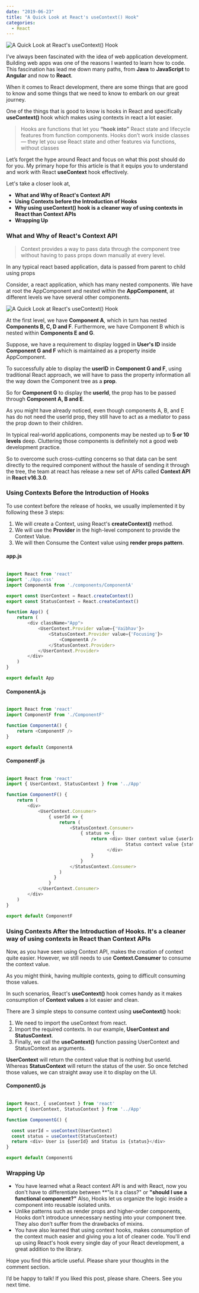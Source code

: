```yaml
---
date: "2019-06-23"
title: "A Quick Look at React's useContext() Hook"
categories:
  - React
---
```

![A Quick Look at React's useContext() Hook](./Intro_Picture.jpg)


I’ve always been fascinated with the idea of web application development. Building web apps was one of the reasons I wanted to learn how to code. 
This fascination has lead me down many paths, from **Java** to **JavaScript** to **Angular** and now to **React**.

When it comes to React development, there are some things that are good to know and some things that we need to know to embark on our great journey. 

One of the things that is good to know is hooks in React and specifically **useContext()** hook which makes using contexts in react a lot easier.

> Hooks are functions that let you **“hook into”** React state and lifecycle features from function components. Hooks don’t work inside classes — they let you use React state and other features via functions, without classes

Let’s forget the hype around React and focus on what this post should do for you. My primary hope for this article is that it equips you to understand and work with React 
**useContext** hook effectively.

Let's take a closer look at,
  - **What and Why of React's Context API**
  - **Using Contexts before the Introduction of Hooks**
  - **Why using useContext() hook is a cleaner way of using contexts in React than Context APIs**
  - **Wrapping Up**

### What and Why of React's Context API

> Context provides a way to pass data through the component tree without having to pass props down manually at every level.

In any typical react based application, data is passed from parent to child using props

Consider, a react application, which has many nested components. We have at root the AppComponent and nested within the **AppComponent**, at different levels we have several other components.

![A Quick Look at React's useContext() Hook](./Component_Diagram.png)

At the first level, we have **Component A**, which in turn has nested **Components B, C, D and F**. Furthermore, we have Component B which is nested within **Components E 
and G**.

Suppose, we have a requirement to display logged in **User's ID** inside **Component G and F** which is maintained as a property inside AppComponent.

To successfully able to display the **userID** in **Component G and F**, using traditional React approach, we will have to pass the property information all the way down 
the Component tree as a **prop**.

So for **Component G** to display the **userId**, the prop has to be passed through **Component A, B and E**.

As you might have already noticed, even though components A, B, and E has do not need the userId prop, they still have to act as a mediator to pass the prop down to their children.

In typical real-world applications, components may be nested up to **5 or 10 levels** deep. Cluttering those components is definitely not a good web development practice.

So to overcome such cross-cutting concerns so that data can be sent directly to the required component without the hassle of sending it through the tree, the team at react has release a new set of APIs called **Context API** in **React v16.3.0**.

### Using Contexts Before the Introduction of Hooks

To use context before the release of hooks, we usually implemented it by following these 3 steps:

1. We will create a Context, using React's **createContext()** method.
2. We will use the **Provider** in the high-level component to provide the Context Value.
3. We will then Consume the Context value using **render props pattern**.

#### app.js

```javascript

import React from 'react'
import './App.css'
import ComponentA from './components/ComponentA'

export const UserContext = React.createContext()
export const StatusContext = React.createContext()

function App() {
    return (
        <div className="App">
            <UserContext.Provider value={'Vaibhav'}>
                <StatusContext.Provider value={'Focusing'}>
                    <ComponentA />
                </StatusContext.Provider>
            </UserContext.Provider>
        </div>
    )
}

export default App

```

#### ComponentA.js

```javascript

import React from 'react'
import ComponentF from './ComponentF'

function ComponentA() {
    return <ComponentF />
}

export default ComponentA


```

#### ComponentF.js

```javascript

import React from 'react'
import { UserContext, StatusContext } from '../App'

function ComponentF() {
    return (
        <div>
            <UserContext.Consumer>
                { userId => {
                    return (
                        <StatusContext.Consumer>
                            { status => {
								return <div> User context value {userId}, 
											 Status context value {status}
									  </div>
								}
                            }
                        </StatusContext.Consumer>
                    )
                  }
                }
            </UserContext.Consumer>
        </div>
    )
}

export default ComponentF

```

### Using Contexts After the Introduction of Hooks. It's a cleaner way of using contexts in React than Context APIs

Now, as you have seen using Context API, makes the creation of context quite easier. However, we still needs to use **Context.Consumer** to consume the context value.

As you might think, having multiple contexts, going to difficult consuming those values.

In such scenarios, React's **useContext()** hook comes handy as it makes consumption of **Context values** a lot easier and clean.

There are 3 simple steps to consume context using **useContext()** hook:

1. We need to import the useContext from react.
2. Import the required contexts. In our example, **UserContext and StatusContext**.
3. Finally, we call the **useContext()** function passing UserContext and StatusContext as arguments.

**UserContext** will return the context value that is nothing but userId. Whereas **StatusContext** will return the status of the user. So once fetched those values, we can straight away use it to display on the UI.

#### ComponentG.js

```javascript

import React, { useContext } from 'react'
import { UserContext, StatusContext } from '../App'

function ComponentG() {

  const userId = useContext(UserContext)
  const status = useContext(StatusContext)
  return <div> User is {userId} and Status is {status}</div>
}

export default ComponentG

```

### Wrapping Up

  - You have learned what a React context API is and with React, now you don't have to differentiate between **"is it a class?" 
    or **"should I use a functional component?"** Also, Hooks let us organize the logic inside a component into reusable isolated units.
  - Unlike patterns such as render props and higher-order components, Hooks don’t introduce unnecessary nesting into your component tree. They also don’t suffer from the drawbacks of mixins.
  - You have also learned that using context hooks, makes consumption of the context much easier and giving you a lot of cleaner code. You'll end up using React's hook every single day of your React development, a great addition to the library.

Hope you find this article useful. Please share your thoughts in the comment section.

I’d be happy to talk! If you liked this post, please share. Cheers. See you next time.
